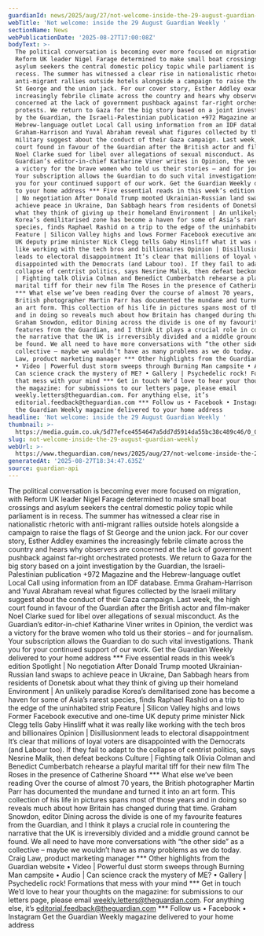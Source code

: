```yaml
---
guardianId: news/2025/aug/27/not-welcome-inside-the-29-august-guardian-weekly
webTitle: 'Not welcome: inside the 29 August Guardian Weekly '
sectionName: News
webPublicationDate: '2025-08-27T17:00:08Z'
bodyText: >-
  The political conversation is becoming ever more focused on migration, with
  Reform UK leader Nigel Farage determined to make small boat crossings and
  asylum seekers the central domestic policy topic while parliament is in
  recess. The summer has witnessed a clear rise in nationalistic rhetoric with
  anti-migrant rallies outside hotels alongside a campaign to raise the flags of
  St George and the union jack. For our cover story, Esther Addley examines the
  increasingly febrile climate across the country and hears why observers are
  concerned at the lack of government pushback against far-right orchestrated
  protests. We return to Gaza for the big story based on a joint investigation
  by the Guardian, the Israeli-Palestinian publication +972 Magazine and the
  Hebrew-language outlet Local Call using information from an IDF database. Emma
  Graham-Harrison and Yuval Abraham reveal what figures collected by the Israeli
  military suggest about the conduct of their Gaza campaign. Last week, the high
  court found in favour of the Guardian after the British actor and film-maker
  Noel Clarke sued for libel over allegations of sexual misconduct. As the
  Guardian’s editor-in-chief Katharine Viner writes in Opinion, the verdict was
  a victory for the brave women who told us their stories – and for journalism.
  Your subscription allows the Guardian to do such vital investigations. Thank
  you for your continued support of our work. Get the Guardian Weekly delivered
  to your home address *** Five essential reads in this week’s edition Spotlight
  | No negotiation After Donald Trump mooted Ukrainian-Russian land swaps to
  achieve peace in Ukraine, Dan Sabbagh hears from residents of Donetsk about
  what they think of giving up their homeland Environment | An unlikely paradise
  Korea’s demilitarised zone has become a haven for some of Asia’s rarest
  species, finds Raphael Rashid on a trip to the edge of the uninhabited strip
  Feature | Silicon Valley highs and lows Former Facebook executive and one-time
  UK deputy prime minister Nick Clegg tells Gaby Hinsliff what it was really
  like working with the tech bros and billionaires Opinion | Disillusionment
  leads to electoral disappointment It’s clear that millions of loyal voters are
  disappointed with the Democrats (and Labour too). If they fail to adapt to the
  collapse of centrist politics, says Nesrine Malik, then defeat beckons Culture
  | Fighting talk Olivia Colman and Benedict Cumberbatch rehearse a playful
  marital tiff for their new film The Roses in the presence of Catherine Shoard
  *** What else we’ve been reading Over the course of almost 70 years, the
  British photographer Martin Parr has documented the mundane and turned it into
  an art form. This collection of his life in pictures spans most of those years
  and in doing so reveals much about how Britain has changed during that time.
  Graham Snowdon, editor Dining across the divide is one of my favourite
  features from the Guardian, and I think it plays a crucial role in countering
  the narrative that the UK is irreversibly divided and a middle ground cannot
  be found. We all need to have more conversations with “the other side” as a
  collective – maybe we wouldn’t have as many problems as we do today. Craig
  Law, product marketing manager *** Other highlights from the Guardian website
  • Video | Powerful dust storm sweeps through Burning Man campsite • Audio |
  Can science crack the mystery of ME? • Gallery | Psychedelic rock! Formations
  that mess with your mind *** Get in touch We’d love to hear your thoughts on
  the magazine: for submissions to our letters page, please email
  weekly.letters@theguardian.com. For anything else, it’s
  editorial.feedback@theguardian.com *** Follow us • Facebook • Instagram Get
  the Guardian Weekly magazine delivered to your home address
headline: 'Not welcome: inside the 29 August Guardian Weekly '
thumbnail: >-
  https://media.guim.co.uk/5d77efce4554647a5dd7d5914da55bc38c489c46/0_0_5000_4000/500.jpg
slug: not-welcome-inside-the-29-august-guardian-weekly
webUrl: >-
  https://www.theguardian.com/news/2025/aug/27/not-welcome-inside-the-29-august-guardian-weekly
generatedAt: '2025-08-27T18:34:47.635Z'
source: guardian-api
---
```

The political conversation is becoming ever more focused on migration, with Reform UK leader Nigel Farage determined to make small boat crossings and asylum seekers the central domestic policy topic while parliament is in recess. The summer has witnessed a clear rise in nationalistic rhetoric with anti-migrant rallies outside hotels alongside a campaign to raise the flags of St George and the union jack. For our cover story, Esther Addley examines the increasingly febrile climate across the country and hears why observers are concerned at the lack of government pushback against far-right orchestrated protests. We return to Gaza for the big story based on a joint investigation by the Guardian, the Israeli-Palestinian publication +972 Magazine and the Hebrew-language outlet Local Call using information from an IDF database. Emma Graham-Harrison and Yuval Abraham reveal what figures collected by the Israeli military suggest about the conduct of their Gaza campaign. Last week, the high court found in favour of the Guardian after the British actor and film-maker Noel Clarke sued for libel over allegations of sexual misconduct. As the Guardian’s editor-in-chief Katharine Viner writes in Opinion, the verdict was a victory for the brave women who told us their stories – and for journalism. Your subscription allows the Guardian to do such vital investigations. Thank you for your continued support of our work. Get the Guardian Weekly delivered to your home address *** Five essential reads in this week’s edition Spotlight | No negotiation After Donald Trump mooted Ukrainian-Russian land swaps to achieve peace in Ukraine, Dan Sabbagh hears from residents of Donetsk about what they think of giving up their homeland Environment | An unlikely paradise Korea’s demilitarised zone has become a haven for some of Asia’s rarest species, finds Raphael Rashid on a trip to the edge of the uninhabited strip Feature | Silicon Valley highs and lows Former Facebook executive and one-time UK deputy prime minister Nick Clegg tells Gaby Hinsliff what it was really like working with the tech bros and billionaires Opinion | Disillusionment leads to electoral disappointment It’s clear that millions of loyal voters are disappointed with the Democrats (and Labour too). If they fail to adapt to the collapse of centrist politics, says Nesrine Malik, then defeat beckons Culture | Fighting talk Olivia Colman and Benedict Cumberbatch rehearse a playful marital tiff for their new film The Roses in the presence of Catherine Shoard *** What else we’ve been reading Over the course of almost 70 years, the British photographer Martin Parr has documented the mundane and turned it into an art form. This collection of his life in pictures spans most of those years and in doing so reveals much about how Britain has changed during that time. Graham Snowdon, editor Dining across the divide is one of my favourite features from the Guardian, and I think it plays a crucial role in countering the narrative that the UK is irreversibly divided and a middle ground cannot be found. We all need to have more conversations with “the other side” as a collective – maybe we wouldn’t have as many problems as we do today. Craig Law, product marketing manager *** Other highlights from the Guardian website • Video | Powerful dust storm sweeps through Burning Man campsite • Audio | Can science crack the mystery of ME? • Gallery | Psychedelic rock! Formations that mess with your mind *** Get in touch We’d love to hear your thoughts on the magazine: for submissions to our letters page, please email weekly.letters@theguardian.com. For anything else, it’s editorial.feedback@theguardian.com *** Follow us • Facebook • Instagram Get the Guardian Weekly magazine delivered to your home address
